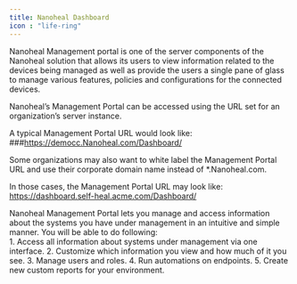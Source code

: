 ---
title: Nanoheal Dashboard
icon : "life-ring" 
---
Nanoheal Management portal is one of the server components of the Nanoheal solution that allows its users to view information related to the devices being managed as well as provide the users a single pane of glass to manage various features, policies and configurations for the connected devices.

Nanoheal’s Management Portal can be accessed using the URL set for an organization’s server instance.

A typical Management Portal URL would look like: 
###https://democc.Nanoheal.com/Dashboard/

Some organizations may also want to white label the Management Portal URL and use their corporate domain name instead of *.Nanoheal.com.

In those cases, the Management Portal URL may look like:
https://dashboard.self-heal.acme.com/Dashboard/

Nanoheal Management Portal lets you manage and access information about the systems you have under management in an intuitive and simple manner. You will be able to do following:  
    1. Access all information about systems under management via one interface.
    2. Customize which information you view and how much of it you see.
    3. Manage users and roles.
    4. Run automations on endpoints.
    5. Create new custom reports for your environment.
